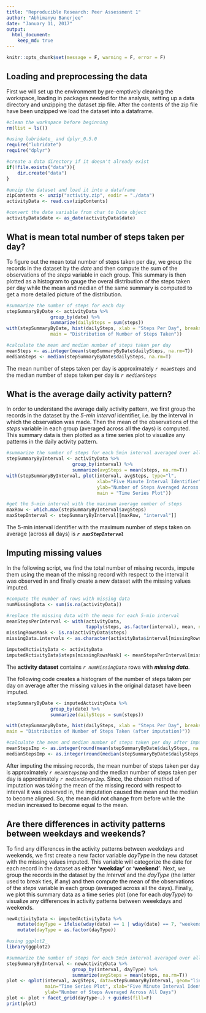 ```yaml
---
title: "Reproducible Research: Peer Assessment 1"
author: "Abhimanyu Banerjee"
date: "January 11, 2017"
output: 
  html_document:
    keep_md: true
---
```


```r
knitr::opts_chunk$set(message = F, warning = F, error = F)
```


## Loading and preprocessing the data

First we will set up the environment by pre-emptively cleaning the workspace, loading in packages needed for the analysis, setting up a data directory and unzipping the dataset zip file. After the contents of the zip file have been unzipped we load the dataset into a dataframe.  

```r
#clean the workspace before beginning
rm(list = ls())

#using lubridate_ and dplyr_0.5.0
require("lubridate")
require("dplyr")

#create a data directory if it doesn't already exist
if(!file.exists("data")){
    dir.create("data")
}

#unzip the dataset and load it into a dataframe
zipContents <- unzip("activity.zip", exdir = "./data")
activityData <- read.csv(zipContents)

#convert the date variable from char to Date object
activityData$date <- as_date(activityData$date)
```

## What is mean total number of steps taken per day?

To figure out the mean total number of steps taken per day, we group the records in the dataset by the *date* and then compute the sum of the observations of the *steps* variable in each group. This summary is then plotted as a histogram to gauge the overal distribution of the steps taken per day while the mean and median of the same summary is computed to get a more detailed picture of the distribution.  

```r
#summarize the number of steps for each day
stepSummaryByDate <- activityData %>%
                group_by(date) %>%
                summarize(dailySteps = sum(steps))
with(stepSummaryByDate, hist(dailySteps, xlab = "Steps Per Day", breaks=10,
                main = "Distribution of Number of Steps Taken"))

#calculate the mean and median number of steps taken per day
meanSteps <- as.integer(mean(stepSummaryByDate$dailySteps, na.rm=T))
medianSteps <- median(stepSummaryByDate$dailySteps, na.rm=T)
```

The mean number of steps taken per day is approximately *`r meanSteps`* and the median number of steps taken per day is *`r medianSteps`*

## What is the average daily activity pattern?

In order to understand the average daily activity pattern, we first group the records in the dataset by the *5-min interval* identifier, i.e. by the interval in which the observation was made. Then the mean of the observations of the *steps* variable in each group (averaged across all the days) is computed. This summary data is then plotted as a time series plot to visualize any patterns in the daily activity pattern.  

```r
#summarize the number of steps for each 5min interval averaged over all the days
stepSummaryByInterval <- activityData %>%
                        group_by(interval) %>%
                        summarize(avgSteps = mean(steps, na.rm=T))
with(stepSummaryByInterval, plot(interval, avgSteps, type="l", 
                                 xlab="Five Minute Interval Identifier",
                                 ylab="Number of Steps Averaged Across All Days",
                                 main = "Time Series Plot"))

#get the 5-min interval with the maximum average number of steps
maxRow <- which.max(stepSummaryByInterval$avgSteps)
maxStepInterval <- stepSummaryByInterval[[maxRow, "interval"]]
```

The 5-min interval identifier with the maximum number of steps taken on average (across all days) is ***`r maxStepInterval`***

## Imputing missing values

In the following script, we find the total number of missing records, impute them using the mean of the missing record with respect to the interval it was observed in and finally create a new dataset with the missing values imputed.  

```r
#compute the number of rows with missing data
numMissingData <- sum(is.na(activityData))

#replace the missing data with the mean for each 5-min interval
meanStepsPerInterval <- with(activityData, 
                             tapply(steps, as.factor(interval), mean, na.rm=T))
missingRowsMask <- is.na(activityData$steps)
missingData.intervals <- as.character(activityData$interval[missingRowsMask])

imputedActivityData <- activityData
imputedActivityData$steps[missingRowsMask] <- meanStepsPerInterval[missingData.intervals]

```

The **activity dataset** contains *`r numMissingData`* rows with ***missing data***.

The following code creates a histogram of the number of steps taken per day on average after the missing values in the original dataset have been imputed.  

```r
stepSummaryByDate <- imputedActivityData %>%
                group_by(date) %>%
                summarize(dailySteps = sum(steps))

with(stepSummaryByDate, hist(dailySteps, xlab = "Steps Per Day", breaks=10,
main = "Distribution of Number of Steps Taken (after imputation)"))

#calculate the mean and median number of steps taken per day after imputation
meanStepsImp <- as.integer(round(mean(stepSummaryByDate$dailySteps, na.rm=T)), 3)
medianStepsImp <- as.integer(round(median(stepSummaryByDate$dailySteps, na.rm=T)), 3)
```

After imputing the missing records, the mean number of steps taken per day is approximately *`r meanStepsImp`* and the median number of steps taken per day is approximately *`r medianStepsImp`*. Since, the chosen method of imputation was taking the mean of the missing record with respect to interval it was observed in, the imputation caused the mean and the median to become aligned. So, the mean did not change from before while the median increased to become equal to the mean.  

## Are there differences in activity patterns between weekdays and weekends?

To find any differences in the activity patterns between weekdays and weekends, we first create a new factor variable *dayType* in the new dataset with the missing values imputed. This variable will categorize the date for each record in the dataset as either **'weekday'** or **'weekend'**. Next, we group the records in the dataset by the *interval* and the *dayType* (the latter used to break ties, if any) and then compute the mean of the observations of the *steps* variable in each group (averaged across all the days). Finally, we plot this summary data as a time series plot (one for each *dayType*) to visualize any differences in activity patterns between weeekdays and weekends.  

```r
newActivityData <- imputedActivityData %>%
    mutate(dayType = ifelse(wday(date) == 1 | wday(date) == 7, "weekend", "weekday")) %>%
    mutate(dayType = as.factor(dayType))

#using ggplot2_
library(ggplot2)

#summarize the number of steps for each 5min interval averaged over all the days
stepSummaryByInterval <- newActivityData %>%
                        group_by(interval, dayType) %>%
                        summarize(avgSteps = mean(steps, na.rm=T))
plot <- qplot(interval, avgSteps, data=stepSummaryByInterval, geom="line",
              main="Time Series Plot", xlab="Five Minute Interval Identifier",
              ylab="Number of Steps Averaged Across All Days")
plot <- plot + facet_grid(dayType~.) + guides(fill=F)
print(plot)
```